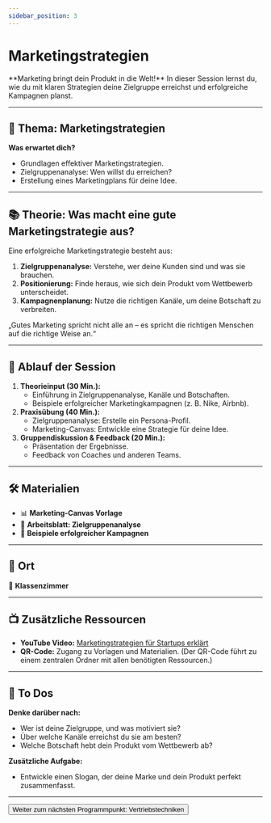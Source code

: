 ```yaml
---
sidebar_position: 3
---
```


# Marketingstrategien

<Admonition type="info" icon="📈">
  **Marketing bringt dein Produkt in die Welt!** In dieser Session lernst du,
  wie du mit klaren Strategien deine Zielgruppe erreichst und erfolgreiche
  Kampagnen planst.
</Admonition>

---

## 🎯 **Thema:** Marketingstrategien

**Was erwartet dich?**

- Grundlagen effektiver Marketingstrategien.
- Zielgruppenanalyse: Wen willst du erreichen?
- Erstellung eines Marketingplans für deine Idee.

---

## 📚 **Theorie: Was macht eine gute Marketingstrategie aus?**

Eine erfolgreiche Marketingstrategie besteht aus:

1. **Zielgruppenanalyse:** Verstehe, wer deine Kunden sind und was sie brauchen.
2. **Positionierung:** Finde heraus, wie sich dein Produkt vom Wettbewerb unterscheidet.
3. **Kampagnenplanung:** Nutze die richtigen Kanäle, um deine Botschaft zu verbreiten.

<Admonition type="quote" icon="💡">
  „Gutes Marketing spricht nicht alle an – es spricht die richtigen Menschen auf
  die richtige Weise an.“
</Admonition>

---

## 📝 **Ablauf der Session**

1. **Theorieinput (30 Min.):**
   - Einführung in Zielgruppenanalyse, Kanäle und Botschaften.
   - Beispiele erfolgreicher Marketingkampagnen (z. B. Nike, Airbnb).
2. **Praxisübung (40 Min.):**
   - Zielgruppenanalyse: Erstelle ein Persona-Profil.
   - Marketing-Canvas: Entwickle eine Strategie für deine Idee.
3. **Gruppendiskussion & Feedback (20 Min.):**
   - Präsentation der Ergebnisse.
   - Feedback von Coaches und anderen Teams.

---

## 🛠️ **Materialien**

- 📊 **Marketing-Canvas Vorlage**
- 📝 **Arbeitsblatt: Zielgruppenanalyse**
- 📄 **Beispiele erfolgreicher Kampagnen**

---

## 📍 **Ort**

📍 **Klassenzimmer**

---

## 📺 **Zusätzliche Ressourcen**

- **YouTube Video:** [Marketingstrategien für Startups erklärt](https://www.youtube.com/watch?v=R1HAxBUi2-A)
- **QR-Code:** Zugang zu Vorlagen und Materialien.
  (Der QR-Code führt zu einem zentralen Ordner mit allen benötigten Ressourcen.)

---

## 🚀 **To Dos**

**Denke darüber nach:**

- Wer ist deine Zielgruppe, und was motiviert sie?
- Über welche Kanäle erreichst du sie am besten?
- Welche Botschaft hebt dein Produkt vom Wettbewerb ab?

**Zusätzliche Aufgabe:**

- Entwickle einen Slogan, der deine Marke und dein Produkt perfekt zusammenfasst.

---

<Button destination="/roadmap/docs/startup-basics/yfn-school/day3/sales-techniques">
  Weiter zum nächsten Programmpunkt: Vertriebstechniken
</Button>
